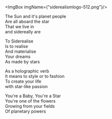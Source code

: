 
<ImgBox imgName={"siderealismlogo-512.png"}/>

The Sun and it's planet people\
Are all aboard the star\
That we live in\
and sidereally are

To Siderealise\
Is to realise\
And materialise\
Your dreams\
As made by stars

As a holographic verb\
It means to style or to fashion\
To create your life\
with star-like passion

You're a Baby, You're a Star\
You're one of the flowers\
Growing from your fields\
Of planetary powers